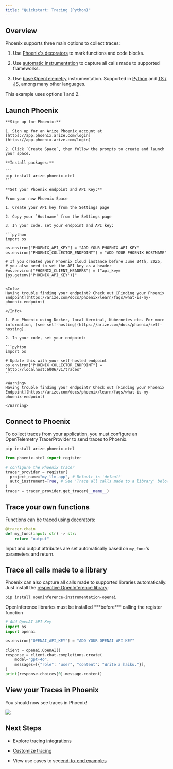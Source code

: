 ```yaml
---
title: "Quickstart: Tracing (Python)"
---
```


## Overview

Phoenix supports three main options to collect traces:

1. Use [Phoenix's decorators](/phoenix/tracing/how-to-tracing/setup-tracing/instrument-python) to mark functions and code blocks.

2. Use [automatic instrumentation](https://arize.com/docs/phoenix/integrations) to capture all calls made to supported frameworks.

3. Use [base OpenTelemetry](/phoenix/tracing/how-to-tracing/setup-tracing/custom-spans) instrumentation. Supported in [Python](/phoenix/tracing/how-to-tracing/setup-tracing/custom-spans) and [TS / JS](/phoenix/tracing/how-to-tracing/setup-tracing/javascript), among many other languages.

This example uses options 1 and 2.

## Launch Phoenix

<Tabs>

  <Tab title="Using Phoenix Cloud">

    **Sign up for Phoenix:**

    1. Sign up for an Arize Phoenix account at [https://app.phoenix.arize.com/login](https://app.phoenix.arize.com/login)

    2. Click `Create Space`, then follow the prompts to create and launch your space.

    **Install packages:**

    ```
    pip install arize-phoenix-otel
    ```

    **Set your Phoenix endpoint and API Key:**

    From your new Phoenix Space

    1. Create your API key from the Settings page

    2. Copy your `Hostname` from the Settings page

    3. In your code, set your endpoint and API key:

    ```python
    import os

    os.environ["PHOENIX_API_KEY"] = "ADD YOUR PHOENIX API KEY"
    os.environ["PHOENIX_COLLECTOR_ENDPOINT"] = "ADD YOUR PHOENIX HOSTNAME"

    # If you created your Phoenix Cloud instance before June 24th, 2025,
    # you also need to set the API key as a header
    #os.environ["PHOENIX_CLIENT_HEADERS"] = f"api_key={os.getenv('PHOENIX_API_KEY')}"
    ```

    <Info>
    Having trouble finding your endpoint? Check out [Finding your Phoenix Endpoint](https://arize.com/docs/phoenix/learn/faqs/what-is-my-phoenix-endpoint)

    </Info>

  </Tab> 

  <Tab title="Using Self-hosted Phoenix">

    1. Run Phoenix using Docker, local terminal, Kubernetes etc. For more information, [see self-hosting](https://arize.com/docs/phoenix/self-hosting).

    2. In your code, set your endpoint:

    ```pyhton
    import os

    # Update this with your self-hosted endpoint
    os.environ["PHOENIX_COLLECTOR_ENDPOINT"] = "http://localhost:6006/v1/traces"
    ```

    <Warning>
    Having trouble finding your endpoint? Check out [Finding your Phoenix Endpoint](https://arize.com/docs/phoenix/learn/faqs/what-is-my-phoenix-endpoint)

    </Warning>

  </Tab>

</Tabs>

## Connect to Phoenix

To collect traces from your application, you must configure an OpenTelemetry TracerProvider to send traces to Phoenix.

```sh
pip install arize-phoenix-otel
```

```python
from phoenix.otel import register

# configure the Phoenix tracer
tracer_provider = register(
  project_name="my-llm-app", # Default is 'default'
  auto_instrument=True, # See 'Trace all calls made to a library' below
)
tracer = tracer_provider.get_tracer(__name__)
```

## Trace your own functions

Functions can be traced using decorators:

```python
@tracer.chain
def my_func(input: str) -> str:
    return "output"
```

Input and output attributes are set automatically based on `my_func`'s parameters and return.

## Trace all calls made to a library

Phoenix can also capture all calls made to supported libraries automatically. Just install the [respective OpenInference library](https://github.com/Arize-ai/phoenix/blob/docs/docs/tracing/llm-traces-1/broken-reference/README.md):

```sh
pip install openinference-instrumentation-openai
```

<Warning>
OpenInference libraries must be installed ***before*** calling the register function

</Warning>

```python
# Add OpenAI API Key
import os
import openai

os.environ["OPENAI_API_KEY"] = "ADD YOUR OPENAI API KEY"

client = openai.OpenAI()
response = client.chat.completions.create(
    model="gpt-4o",
    messages=[{"role": "user", "content": "Write a haiku."}],
)
print(response.choices[0].message.content)
```

## View your Traces in Phoenix

You should now see traces in Phoenix!

<Frame caption="">
  <img src="https://storage.googleapis.com/arize-phoenix-assets/assets/images/phoenix-docs-images/b20c52a6-image.jpeg" />
</Frame>

## Next Steps

* Explore tracing [integrations](https://arize.com/docs/phoenix/integrations)

* [Customize tracing](/phoenix/tracing/how-to-tracing)

* View use cases to see[end-to-end examples](https://arize.com/docs/phoenix/cookbook/guide)


